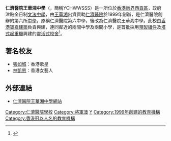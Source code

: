 {{Coord|22.30940|114.25976|display=title}}
{{Infobox_School
| name = 仁濟醫院王華湘中學<br/>Yan Choi Hospital Wong Wha San Secondary School
| other_name = Yan Chai Hospital Wong Wha San Secondary School
| image = 2022年5月-王華湘中學.jpg
| caption = 翻漆後的仁濟醫院王華湘中學（2022年5月）
| motto = 尊仁濟世
| established = 1999年
| type = 津貼男女中學
| language = 中文
| religion = 無
| affiliation = [[仁濟醫院_(香港)|仁濟醫院]]
| president = 王忠秣先生
| principal = 邱少雄先生
| vice_principal = 劉文山 文嘉燕
| house = 仁（紅）<br>義（黃）<br>禮（藍）<br>智（綠）
| address = {{HK}}[[新界|新界]][[將軍澳|將軍澳]]唐俊街8號
| telephone = (+852) 2706 0477
| website = [http://www.ychwwsss.edu.hk/ 仁濟醫院王華湘中學主頁]
| district = 
}}
'''仁濟醫院王華湘中學'''（{{lang-en|Yan Chai Hospital Wong Wha San Secondary School}}，簡稱YCHWWSSS）是一所位於[[香港|香港]][[新界|新界]][[西貢區|西貢區]]，政府津貼全日制[[文法中學|文法中學]]，由[[王華湘|王華湘]]出資資助[[仁濟醫院_(香港)|仁濟醫院]]於1999年創辦，是仁濟醫院創辦的第六所[[中學|中學]]，原稱仁濟醫院第六中學，後改為仁濟醫院王華湘中學。此校由[[布依格|香港寶嘉建築]]負責興建，連同鄰近的兩間中學及兩間小學，是首批採用[[預製組件|預製組件]]及[[塔式起重機|塔式起重機]]興建的[[靈活式校舍|靈活式校舍]]<ref name=預製組件>{{Cite web |url=https://www.legco.gov.hk/yr96-97/chinese/fc/pwsc/papers/pw230407.htm |title=前立法局工務小組委員會討論文件：將軍澳第56區的第三間中學及2所中學 |accessdate=2021-01-23 |archive-date=2021-01-28 |archive-url=https://web.archive.org/web/20210128172946/https://www.legco.gov.hk/yr96-97/chinese/fc/pwsc/papers/pw230407.htm |dead-url=no }}</ref>。

==著名校友==
* [[張如城|張如城]]：香港歌星
* [[林凱恩|林凱恩]]：香港女藝人

==外部連結==
{{ReflistH|2}}
{{reflist}}
{{noteFoot}}
{{ReflistF}}
*[http://www.ychwwsss.edu.hk/ 仁濟醫院王華湘中學網站] {{Wayback|url=http://www.ychwwsss.edu.hk/ |date=20070504164251 }}


[[Category:仁濟醫院學校|Category:仁濟醫院學校]]
[[Category:將軍澳|Category:將軍澳]]
[[Category:西貢區中學|Y]]
[[Category:1999年創建的教育機構|Category:1999年創建的教育機構]]
[[Category:香港冠以人名的教育機構|Category:香港冠以人名的教育機構]]